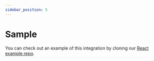```yaml
---
sidebar_position: 5
---
```


# Sample

You can check out an example of this integration by cloning our [React example repo](https://github.com/dyte-in/react-integration-example).
